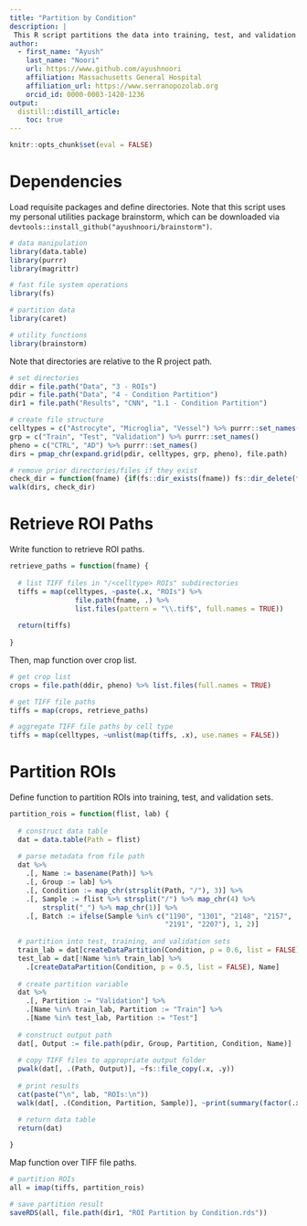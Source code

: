 ```yaml
---
title: "Partition by Condition"
description: |
 This R script partitions the data into training, test, and validation sets using stratified random sampling by condition (i.e., CTRL vs. AD).
author:
  - first_name: "Ayush"
    last_name: "Noori"
    url: https://www.github.com/ayushnoori
    affiliation: Massachusetts General Hospital
    affiliation_url: https://www.serranopozolab.org
    orcid_id: 0000-0003-1420-1236
output:
  distill::distill_article:
    toc: true
---
```


```r
knitr::opts_chunk$set(eval = FALSE)
```

# Dependencies

Load requisite packages and define directories. Note that this script uses my personal utilities package brainstorm, which can be downloaded via `devtools::install_github("ayushnoori/brainstorm")`.

```r

# data manipulation
library(data.table)
library(purrr)
library(magrittr)

# fast file system operations
library(fs)

# partition data
library(caret)

# utility functions
library(brainstorm)

```

Note that directories are relative to the R project path.

```r

# set directories
ddir = file.path("Data", "3 - ROIs")
pdir = file.path("Data", "4 - Condition Partition")
dir1 = file.path("Results", "CNN", "1.1 - Condition Partition")

# create file structure
celltypes = c("Astrocyte", "Microglia", "Vessel") %>% purrr::set_names()
grp = c("Train", "Test", "Validation") %>% purrr::set_names()
pheno = c("CTRL", "AD") %>% purrr::set_names()
dirs = pmap_chr(expand.grid(pdir, celltypes, grp, pheno), file.path)

# remove prior directories/files if they exist
check_dir = function(fname) {if(fs::dir_exists(fname)) fs::dir_delete(fname); fs::dir_create(fname)}
walk(dirs, check_dir)

```

# Retrieve ROI Paths

Write function to retrieve ROI paths.

```r

retrieve_paths = function(fname) {
  
  # list TIFF files in "/<celltype> ROIs" subdirectories
  tiffs = map(celltypes, ~paste(.x, "ROIs") %>%
                file.path(fname, .) %>%
                list.files(pattern = "\\.tif$", full.names = TRUE))
  
  return(tiffs)
  
}

```

Then, map function over crop list.

```r

# get crop list
crops = file.path(ddir, pheno) %>% list.files(full.names = TRUE)

# get TIFF file paths
tiffs = map(crops, retrieve_paths)

# aggregate TIFF file paths by cell type
tiffs = map(celltypes, ~unlist(map(tiffs, .x), use.names = FALSE))

```

# Partition ROIs

Define function to partition ROIs into training, test, and validation sets.

```r

partition_rois = function(flist, lab) {
  
  # construct data table
  dat = data.table(Path = flist)
  
  # parse metadata from file path
  dat %>%
    .[, Name := basename(Path)] %>% 
    .[, Group := lab] %>% 
    .[, Condition := map_chr(strsplit(Path, "/"), 3)] %>%
    .[, Sample := flist %>% strsplit("/") %>% map_chr(4) %>%
        strsplit("_") %>% map_chr(1)] %>%
    .[, Batch := ifelse(Sample %in% c("1190", "1301", "2148", "2157",
                                      "2191", "2207"), 1, 2)]
  
  # partition into test, training, and validation sets
  train_lab = dat[createDataPartition(Condition, p = 0.6, list = FALSE), Name]
  test_lab = dat[!Name %in% train_lab] %>%
    .[createDataPartition(Condition, p = 0.5, list = FALSE), Name]
  
  # create partition variable
  dat %>%
    .[, Partition := "Validation"] %>%
    .[Name %in% train_lab, Partition := "Train"] %>%
    .[Name %in% test_lab, Partition := "Test"] 
  
  # construct output path
  dat[, Output := file.path(pdir, Group, Partition, Condition, Name)]
  
  # copy TIFF files to appropriate output folder
  pwalk(dat[, .(Path, Output)], ~fs::file_copy(.x, .y))
  
  # print results
  cat(paste("\n", lab, "ROIs:\n"))
  walk(dat[, .(Condition, Partition, Sample)], ~print(summary(factor(.x))))

  # return data table
  return(dat)
  
}

```

Map function over TIFF file paths.

```r

# partition ROIs
all = imap(tiffs, partition_rois)

# save partition result
saveRDS(all, file.path(dir1, "ROI Partition by Condition.rds"))

```
